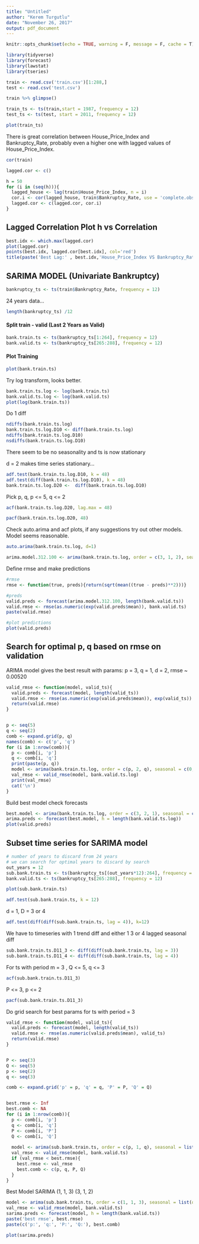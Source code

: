 ```yaml
---
title: "Untitled"
author: "Kerem Turgutlu"
date: "November 26, 2017"
output: pdf_document
---
```


```r
knitr::opts_chunk$set(echo = TRUE, warning = F, message = F, cache = T)
```

```r
library(tidyverse)
library(forecast)
library(lawstat)
library(tseries)
```



```r
train <- read.csv('train.csv')[1:288,]
test <- read.csv('test.csv')
```

```r
train %>% glimpse()
```


```r
train_ts <- ts(train,start = 1987, frequency = 12)
test_ts <- ts(test, start = 2011, frequency = 12)
```


```r
plot(train_ts)
```

There is great correlation between House_Price_Index and Bankruptcy_Rate, probably even a higher one with lagged values of House_Price_Index.


```r
cor(train)
```


```r
lagged.cor <- c()

h = 50
for (i in (seq(h))){
  lagged_house <- lag(train$House_Price_Index, n = i)
  cor.i <- cor(lagged_house, train$Bankruptcy_Rate, use = 'complete.obs')
  lagged.cor <- c(lagged.cor, cor.i)
}
```


## Lagged Correlation Plot h vs Correlation

```r
best.idx <- which.max(lagged.cor)
plot(lagged.cor)
points(best.idx, lagged.cor[best.idx], col='red')
title(paste('Best Lag:' , best.idx,'House_Price_Index VS Bankruptcy_Rate'))
```


## SARIMA MODEL (Univariate Bankruptcy)

```r
bankruptcy_ts <- ts(train$Bankruptcy_Rate, frequency = 12)
```

24 years data...

```r
length(bankruptcy_ts) /12
```

#### Split train - valid (Last 2 Years as Valid)


```r
bank.train.ts <- ts(bankruptcy_ts[1:264], frequency = 12)
bank.valid.ts <- ts(bankruptcy_ts[265:288], frequency = 12)
```

#### Plot Training

```r
plot(bank.train.ts)
```

Try log transform, looks better.

```r
bank.train.ts.log <- log(bank.train.ts)
bank.valid.ts.log <- log(bank.valid.ts)
plot(log(bank.train.ts))
```


Do 1 diff

```r
ndiffs(bank.train.ts.log)
bank.train.ts.log.D10 <- diff(bank.train.ts.log)
ndiffs(bank.train.ts.log.D10)
nsdiffs(bank.train.ts.log.D10)
```

There seem to be no seasonality and ts is now stationary

d = 2 makes time series stationary...

```r
adf.test(bank.train.ts.log.D10, k = 48)
adf.test(diff(bank.train.ts.log.D10), k = 48)
bank.train.ts.log.D20 <-  diff(bank.train.ts.log.D10)
```

Pick p, q, p <= 5, q <= 2

```r
acf(bank.train.ts.log.D20, lag.max = 48)
```

```r
pacf(bank.train.ts.log.D20, 48)
```



Check auto.arima and acf plots, if any suggestions try out other models. Model seems reasonable.

```r
auto.arima(bank.train.ts.log, d=1)
```

```r
arima.model.312.100 <- arima(bank.train.ts.log, order = c(3, 1, 2), seasonal = c(1, 0, 0))
```

Define rmse and make predictions

```r
#rmse
rmse <- function(true, preds){return(sqrt(mean((true - preds)**2)))}

#preds
valid.preds <- forecast(arima.model.312.100, length(bank.valid.ts))
valid.rmse <- rmse(as.numeric(exp(valid.preds$mean)), bank.valid.ts)
paste(valid.rmse)
```

```r
#plot predictions
plot(valid.preds)
```


## Search for optimal p, q based on rmse on validation

ARIMA model gives the best result with params: p  = 3, q = 1, d = 2, rmse ~ 0.00520

```r
valid_rmse <- function(model, valid_ts){
  valid.preds <- forecast(model, length(valid_ts))
  valid.rmse <- rmse(as.numeric(exp(valid.preds$mean)), exp(valid_ts))
  return(valid.rmse)
}


p <- seq(5)
q <- seq(2)
comb <- expand.grid(p, q)
names(comb) <- c('p', 'q')
for (i in 1:nrow(comb)){
  p <- comb[i, 'p']
  q <- comb[i, 'q']
  print(paste(p, q))
  model <- arima(bank.train.ts.log, order = c(p, 2, q), seasonal = c(0, 0, 0))
  val_rmse <- valid_rmse(model, bank.valid.ts.log)
  print(val_rmse)
  cat('\n')
}
```


Build best model check forecasts

```r
best.model <- arima(bank.train.ts.log, order = c(3, 2, 1), seasonal = c(0, 0, 0))
arima.preds <- forecast(best.model, h = length(bank.valid.ts.log))
plot(valid.preds)
```


## Subset time series for SARIMA model


```r
# number of years to discard from 24 years
# we can search for optimal years to discard by search
out_years = 12
sub.bank.train.ts <- ts(bankruptcy_ts[(out_years*12):264], frequency = 12)
bank.valid.ts <- ts(bankruptcy_ts[265:288], frequency = 12)

plot(sub.bank.train.ts)
```

```r
adf.test(sub.bank.train.ts, k = 12)
```

d = 1, D = 3 or 4

```r
adf.test(diff(diff(sub.bank.train.ts, lag = 4)), k=12)
```

We have to timeseries with 1 trend diff and either 1 3 or 4 lagged seasonal diff

```r
sub.bank.train.ts.D11_3 <- diff(diff(sub.bank.train.ts, lag = 3))
sub.bank.train.ts.D11_4 <- diff(diff(sub.bank.train.ts, lag = 4))
```



For ts with period m = 3 , Q <= 5, q <= 3

```r
acf(sub.bank.train.ts.D11_3)
```

P <= 3, p <= 2

```r
pacf(sub.bank.train.ts.D11_3)
```

Do grid search for best params for ts with period = 3

```r
valid_rmse <- function(model, valid_ts){
  valid.preds <- forecast(model, length(valid_ts))
  valid.rmse <- rmse(as.numeric(valid.preds$mean), valid_ts)
  return(valid.rmse)
}


P <- seq(3)
Q <- seq(5)
p <- seq(2)
q <- seq(3)

comb <- expand.grid('p' = p, 'q' = q, 'P' = P, 'Q' = Q)


best.rmse <- Inf
best.comb <- NA
for (i in 1:nrow(comb)){
  p <- comb[i, 'p']
  q <- comb[i, 'q']
  P <- comb[i, 'P']
  Q <- comb[i, 'Q']
  
  model <- arima(sub.bank.train.ts, order = c(p, 1, q), seasonal = list(order = c(P, 1, Q), period = 12), method = 'CSS')
  val_rmse <- valid_rmse(model, bank.valid.ts)
  if (val_rmse < best.rmse){
    best.rmse <- val_rmse
    best.comb <- c(p, q, P, Q) 
  }
}
```

Best Model SARIMA (1, 1, 3) (3, 1, 2)

```r
model <- arima(sub.bank.train.ts, order = c(1, 1, 3), seasonal = list(order = c(3, 1, 2), period = 12), method = 'CSS')
val_rmse <- valid_rmse(model, bank.valid.ts)
sarima.preds <- forecast(model, h = length(bank.valid.ts))
paste('best rmse', best.rmse)
paste(c('p:', 'q:', 'P:', 'Q:'), best.comb)
```

```r
plot(sarima.preds)
```



